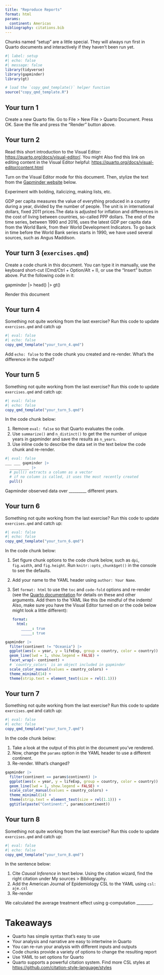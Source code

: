 ```yaml
---
title: "Reproduce Reports"
format: html
params: 
  continent: Americas
bibliography: citations.bib
---
```


Chunks named "setup" are a little special.
They will always run first in Quarto documents and interactively if they haven't been run yet.

```r
#| label: setup
#| echo: false
#| message: false
library(tidyverse)
library(gapminder)
library(gt)

# load the `copy_qmd_template()` helper function
source("copy_qmd_template.R")
```

## Your turn 1

Create a new Quarto file.
Go to File \> New File \> Quarto Document.
Press OK. Save the file and press the "Render" button above.

## Your turn 2

Read this short introduction to the Visual Editor: <https://quarto.org/docs/visual-editor/>.
You might Also find this link on editing content in the Visual Editor helpful: <https://quarto.org/docs/visual-editor/content.html>

Turn on the Visual Editor mode for this document.
Then, stylize the text from the [Gapminder website](https://www.gapminder.org/data/documentation/gd001/) below.

Experiment with bolding, italicizing, making lists, etc.

GDP per capita measures the value of everything produced in a country during a year, divided by the number of people. The unit is in international dollars, fixed 2011 prices.The data is adjusted for inflation and differences in the cost of living between countries, so-called PPP dollars. The end of the time series, between 1990 and 2016, uses the latest GDP per capita data from the World Bank, from their World Development Indicators. To go back in time before the World Bank series starts in 1990, we have used several sources, such as Angus Maddison.

## Your turn 3 (`exercises.qmd`)

Create a code chunk in this document.
You can type it in manually, use the keyboard short-cut (Cmd/Ctrl + Option/Alt + I), or use the "Insert" button above.
Put the following code in it:

gapminder |> 
  head() |> 
  gt()

Render this document

## Your turn 4

Something not quite working from the last exercise?
Run this code to update `exercises.qmd` and catch up

```r
#| eval: false
#| echo: false
copy_qmd_template("your_turn_4.qmd")
```

Add `echo: false` to the code chunk you created and re-render.
What's the difference in the output?

## Your turn 5

Something not quite working from the last exercise?
Run this code to update `exercises.qmd` and catch up:

```r
#| eval: false
#| echo: false
copy_qmd_template("your_turn_5.qmd")
```

In the code chunk below:

1.  Remove `eval: false` so that Quarto evaluates the code.
2.  Use `summarize()` and `n_distinct()` to get the the number of unique years in gapminder and save the results as `n_years`.
3.  Use inline code to describe the data set in the text below the code chunk and re-render.

```r
#| eval: false
___ ___ gapminder |> 
  _________ |> 
  # pull() extracts a column as a vector
  # if no column is called, it uses the most recently created
  pull()
```

Gapminder observed data over \_\_\_\_\_\_\_\_\_ different years.

## Your turn 6

Something not quite working from the last exercise?
Run this code to update `exercises.qmd` and catch up:

```r
#| eval: false
#| echo: false
copy_qmd_template("your_turn_6.qmd")
```

In the code chunk below:

1.  Set figure chunk options to the code chunk below, such as `dpi`, `fig.width`, and `fig.height`.
    Run `knitr::opts_chunk$get()` in the console to see the defaults.

2.  Add your name to the YAML header using `author: Your Name`.

3.  Set `format: html` to use the `toc` and `code-fold` options and re-render (see the [Quarto documentation](https://quarto.org/docs/reference/formats/html.html) for details on these and other arguments. Add them to the YAML like this (be mindful of the indents! Also, make sure you have the Visual Editor turned on or the code below might look a little different):

    ``` yaml
    format: 
      html:
        _____: true
        _____: true 
    ```

```r
gapminder |> 
  filter(continent != "Oceania") |> 
  ggplot(aes(x = year, y = lifeExp, group = country, color = country)) +
  geom_line(lwd = 1, show.legend = FALSE) + 
  facet_wrap(~ continent) +
  # `country_colors` is an object included in gapminder
  scale_color_manual(values = country_colors) + 
  theme_minimal(14) + 
  theme(strip.text = element_text(size = rel(1.1)))
```

## Your turn 7

Something not quite working from the last exercise?
Run this code to update `exercises.qmd` and catch up:

```r
#| eval: false
#| echo: false
copy_qmd_template("your_turn_7.qmd")
```

In the code chunk below:

1.  Take a look at the output of this plot in the document you've rendered.
2.  Now, change the `params` option in the YAML header to use a different continent.
3.  Re-render. What's changed?

```r
gapminder |> 
  filter(continent == params$continent) |> 
  ggplot(aes(x = year, y = lifeExp, group = country, color = country)) +
  geom_line(lwd = 1, show.legend = FALSE) + 
  scale_color_manual(values = country_colors) +
  theme_minimal(14) + 
  theme(strip.text = element_text(size = rel(1.1))) +
  ggtitle(paste("Continent:", params$continent))
```

## Your turn 8

Something not quite working from the last exercise?
Run this code to update `exercises.qmd` and catch up:

```r
#| eval: false
#| echo: false
copy_qmd_template("your_turn_8.qmd")
```

In the sentence below:

1.  Cite *Causal Inference* in text below. Using the citation wizard, find the right citation under My sources \> Bibliography.
2.  Add the American Journal of Epidemiology CSL to the YAML using `csl: aje.csl`
3.  Re-render

We calculated the average treatment effect using g-computation \_\_\_\_\_\_\_\_.

# Takeaways

-   Quarto has simple syntax that's easy to use
-   Your analysis and narrative are easy to intertwine in Quarto
-   You can re-run your analysis with different inputs and outputs
-   Code chunks provide a variety of options to change the resulting report
-   Use YAML to set options for Quarto
-   Quarto supports a powerful citation system. Find more CSL styles at <https://github.com/citation-style-language/styles>
